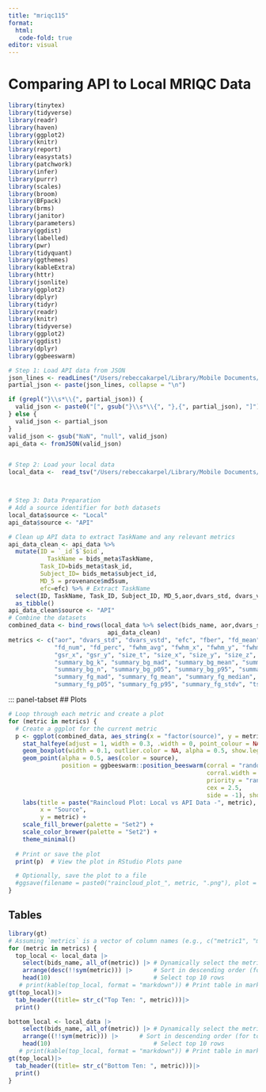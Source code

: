 ```yaml
---
title: "mriqc115"
format: 
  html: 
   code-fold: true
editor: visual
---
```


# Comparing API to Local MRIQC Data

```r
library(tinytex)
library(tidyverse)
library(readr)
library(haven)
library(ggplot2)
library(knitr)
library(report)
library(easystats)
library(patchwork)
library(infer)
library(purrr)
library(scales)
library(broom)
library(BFpack)
library(brms)
library(janitor)
library(parameters)
library(ggdist)
library(labelled)
library(pwr)
library(tidyquant)
library(ggthemes)
library(kableExtra)
library(httr)
library(jsonlite)
library(ggplot2)
library(dplyr)
library(tidyr)
library(readr)
library(knitr)
library(tidyverse)
library(ggplot2)
library(ggdist)
library(dplyr)
library(ggbeeswarm)

```

```r
# Step 1: Load API data from JSON
json_lines <- readLines("/Users/rebeccakarpel/Library/Mobile Documents/com~apple~CloudDocs/Desktop/mriqc_20220527/bold.json", n = 1000)
partial_json <- paste(json_lines, collapse = "\n")

if (grepl("}\\s*\\{", partial_json)) {
  valid_json <- paste0("[", gsub("}\\s*\\{", "},{", partial_json), "]")
} else {
  valid_json <- partial_json
}
valid_json <- gsub("NaN", "null", valid_json)
api_data <- fromJSON(valid_json)


# Step 2: Load your local data
local_data <-  read_tsv("/Users/rebeccakarpel/Library/Mobile Documents/com~apple~CloudDocs/Desktop/XCog-SSH/nochmani_scripts/fmri_scripts/mriqc_results/group_bold.tsv")



# Step 3: Data Preparation
# Add a source identifier for both datasets
local_data$source <- "Local"
api_data$source <- "API"

# Clean up API data to extract TaskName and any relevant metrics
api_data_clean <- api_data %>%
  mutate(ID = `_id`$`$oid`,
           TaskName = bids_meta$TaskName,
         Task_ID=bids_meta$task_id,
         Subject_ID= bids_meta$subject_id,
         MD_5 = provenance$md5sum,
         efc=efc) %>% # Extract TaskName
  select(ID, TaskName, Task_ID, Subject_ID, MD_5,aor,dvars_std, dvars_vstd, efc, fber, fd_mean, fd_num, fd_perc, fwhm_avg, fwhm_x, fwhm_y, fwhm_z, gcor, gsr_x, gsr_y, size_t, size_x, size_y, size_z, snr, summary_bg_k, summary_bg_mad, summary_bg_mean, summary_bg_median, summary_bg_n, summary_bg_p05, summary_bg_p95, summary_fg_k, summary_fg_mad, summary_fg_mean, summary_fg_median, summary_fg_n, summary_fg_p05, summary_fg_p95, summary_fg_stdv, tsnr) %>%
  as_tibble()
api_data_clean$source <- "API"
# Combine the datasets
combined_data <- bind_rows(local_data %>% select(bids_name, aor,dvars_std, dvars_vstd, efc, fber, fd_mean, fd_num, fd_perc, fwhm_avg, fwhm_x, fwhm_y, fwhm_z, gcor, gsr_x, gsr_y, size_t, size_x, size_y, size_z, snr, summary_bg_k, summary_bg_mad, summary_bg_mean, summary_bg_median, summary_bg_n, summary_bg_p05, summary_bg_p95, summary_fg_k, summary_fg_mad, summary_fg_mean, summary_fg_median, summary_fg_n, summary_fg_p05, summary_fg_p95, summary_fg_stdv, tsnr, source), 
                            api_data_clean)
metrics <- c("aor", "dvars_std", "dvars_vstd", "efc", "fber", "fd_mean", 
             "fd_num", "fd_perc", "fwhm_avg", "fwhm_x", "fwhm_y", "fwhm_z", "gcor", 
             "gsr_x", "gsr_y", "size_t", "size_x", "size_y", "size_z", "snr", 
             "summary_bg_k", "summary_bg_mad", "summary_bg_mean", "summary_bg_median", 
             "summary_bg_n", "summary_bg_p05", "summary_bg_p95", "summary_fg_k", 
             "summary_fg_mad", "summary_fg_mean", "summary_fg_median", "summary_fg_n", 
             "summary_fg_p05", "summary_fg_p95", "summary_fg_stdv", "tsnr")


```

::: panel-tabset
## Plots

```r

# Loop through each metric and create a plot
for (metric in metrics) {
  # Create a ggplot for the current metric
  p <- ggplot(combined_data, aes_string(x = "factor(source)", y = metric, fill = "source")) +
    stat_halfeye(adjust = 1, width = 0.3, .width = 0, point_colour = NA, justification = -0.3, show.legend = FALSE) +
    geom_boxplot(width = 0.1, outlier.color = NA, alpha = 0.5, show.legend = FALSE) +
    geom_point(alpha = 0.5, aes(color = source), 
               position = ggbeeswarm::position_beeswarm(corral = "random", 
                                                        corral.width = 0.8, 
                                                        priority = "random", 
                                                        cex = 2.5, 
                                                        side = -1), show.legend = FALSE) +
    labs(title = paste("Raincloud Plot: Local vs API Data -", metric), 
         x = "Source", 
         y = metric) +
    scale_fill_brewer(palette = "Set2") +
    scale_color_brewer(palette = "Set2") +
    theme_minimal()
  
  # Print or save the plot
  print(p)  # View the plot in RStudio Plots pane

  # Optionally, save the plot to a file
  #ggsave(filename = paste0("raincloud_plot_", metric, ".png"), plot = p, width = 8, height = 6)
}

```

## Tables


```r
library(gt)
# Assuming `metrics` is a vector of column names (e.g., c("metric1", "metric2"))
for (metric in metrics) {
  top_local <- local_data |>
    select(bids_name, all_of(metric)) |> # Dynamically select the metric
    arrange(desc(!!sym(metric))) |>      # Sort in descending order (for top 10)
    head(10)                             # Select top 10 rows
   # print(kable(top_local, format = "markdown")) # Print table in markdown format
gt(top_local)|>
  tab_header((title= str_c("Top Ten: ", metric)))|>
  print()

bottom_local <- local_data |>
    select(bids_name, all_of(metric)) |> # Dynamically select the metric
    arrange((!!sym(metric))) |>      # Sort in descending order (for top 10)
    head(10)                             # Select top 10 rows
   # print(kable(top_local, format = "markdown")) # Print table in markdown format
gt(top_local)|>
  tab_header((title= str_c("Bottom Ten: ", metric)))|>
  print()
}

```




